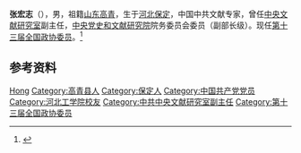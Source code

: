 '''张宏志'''（{{bd|1956年|}}），男，祖籍[[山东|山东]][[高青|高青]]，生于[[河北|河北]][[保定|保定]]，中国中共文献专家，曾任[[中央文献研究室|中央文献研究室]]副主任，[[中央党史和文献研究院|中央党史和文献研究院]]院务委员会委员（副部长级）。现任[[第十三届全国政协委员|第十三届全国政协委员]]。<ref>{{Cite web|title=张宏志|url=http://www.dswxyjy.org.cn/GB/427209/427211/427812/427814/index.html|accessdate=2020-12-16|work=中共中央党史和文献研究院|archive-date=2022-06-18|archive-url=https://web.archive.org/web/20220618092413/https://www.dswxyjy.org.cn/GB/427209/427211/427812/427814/index.html}}</ref>

== 参考资料 ==
{{reflist}}

{{中国人物小作品}}

{{Authority control}}
{{DEFAULTSORT:Zhang张}}
[[Category:张姓|Hong]]
[[Category:高青县人|Category:高青县人]]
[[Category:保定人|Category:保定人]]
[[Category:中国共产党党员|Category:中国共产党党员]]
[[Category:河北工学院校友|Category:河北工学院校友]]
[[Category:中共中央文献研究室副主任|Category:中共中央文献研究室副主任]]
[[Category:第十三届全国政协委员|Category:第十三届全国政协委员]]